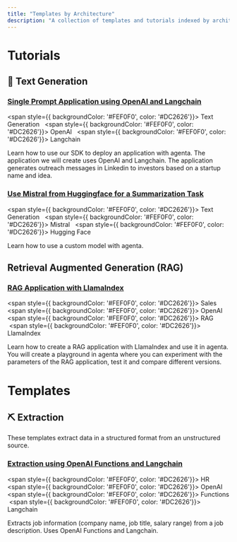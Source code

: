 ```yaml
---
title: "Templates by Architecture"
description: "A collection of templates and tutorials indexed by architecture."
---
```


# Tutorials
## 📝 Text Generation
### [Single Prompt Application using OpenAI and Langchain](/tutorials/first-app-with-langchain)
<span style={{ backgroundColor: '#FEF0F0', color: '#DC2626'}}> Text Generation </span> <span>&nbsp;</span> <span style={{ backgroundColor: '#FEF0F0', color: '#DC2626'}}> OpenAI </span> <span>&nbsp;</span>  <span style={{ backgroundColor: '#FEF0F0', color: '#DC2626'}}> Langchain </span><span>&nbsp;</span>

Learn how to use our SDK to deploy an application with agenta. The application we will create uses OpenAI and Langchain. The application generates outreach messages in Linkedin to investors based on a startup name and idea. 
### [Use Mistral from Huggingface for a Summarization Task](/tutorials/deploy-mistral-model)
<span style={{ backgroundColor: '#FEF0F0', color: '#DC2626'}}> Text Generation </span> <span>&nbsp;</span> <span style={{ backgroundColor: '#FEF0F0', color: '#DC2626'}}> Mistral </span> <span>&nbsp;</span>  <span style={{ backgroundColor: '#FEF0F0', color: '#DC2626'}}> Hugging Face </span><span>&nbsp;</span>

Learn how to use a custom model with agenta.

## Retrieval Augmented Generation (RAG)
### [RAG Application with LlamaIndex](/tutorials/build-rag-application)
<span style={{ backgroundColor: '#FEF0F0', color: '#DC2626'}}> Sales </span> <span>&nbsp;</span> <span style={{ backgroundColor: '#FEF0F0', color: '#DC2626'}}> OpenAI </span> <span>&nbsp;</span>  <span style={{ backgroundColor: '#FEF0F0', color: '#DC2626'}}> RAG </span><span>&nbsp;</span><span style={{ backgroundColor: '#FEF0F0', color: '#DC2626'}}> LlamaIndex </span>

Learn how to create a RAG application with LlamaIndex and use it in agenta. You will create a playground in agenta where you can experiment with the parameters of the RAG application, test it and compare different versions.

# Templates
## ⛏️ Extraction

These templates extract data in a structured format from an unstructured source.
### [Extraction using OpenAI Functions and Langchain](/cookbook/extract_job_information)

<span style={{ backgroundColor: '#FEF0F0', color: '#DC2626'}}> HR </span> <span>&nbsp;</span> <span style={{ backgroundColor: '#FEF0F0', color: '#DC2626'}}> OpenAI </span> <span>&nbsp;</span>  <span style={{ backgroundColor: '#FEF0F0', color: '#DC2626'}}> Functions </span><span>&nbsp;</span><span style={{ backgroundColor: '#FEF0F0', color: '#DC2626'}}> Langchain </span>


Extracts job information (company name, job title, salary range) from a job description. Uses OpenAI Functions and Langchain.
